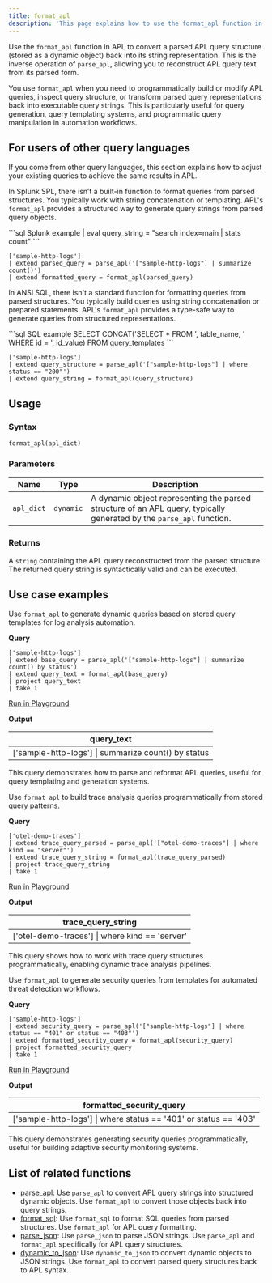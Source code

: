 ```yaml
---
title: format_apl
description: 'This page explains how to use the format_apl function in APL.'
---
```


Use the `format_apl` function in APL to convert a parsed APL query structure (stored as a dynamic object) back into its string representation. This is the inverse operation of `parse_apl`, allowing you to reconstruct APL query text from its parsed form.

You use `format_apl` when you need to programmatically build or modify APL queries, inspect query structure, or transform parsed query representations back into executable query strings. This is particularly useful for query generation, query templating systems, and programmatic query manipulation in automation workflows.

## For users of other query languages

If you come from other query languages, this section explains how to adjust your existing queries to achieve the same results in APL.

<AccordionGroup>
<Accordion title="Splunk SPL users">

In Splunk SPL, there isn’t a built-in function to format queries from parsed structures. You typically work with string concatenation or templating. APL's `format_apl` provides a structured way to generate query strings from parsed query objects.

<CodeGroup>
```sql Splunk example
| eval query_string = "search index=main | stats count"
```

```kusto APL equivalent
['sample-http-logs']
| extend parsed_query = parse_apl('["sample-http-logs"] | summarize count()')
| extend formatted_query = format_apl(parsed_query)
```
</CodeGroup>

</Accordion>
<Accordion title="ANSI SQL users">

In ANSI SQL, there isn't a standard function for formatting queries from parsed structures. You typically build queries using string concatenation or prepared statements. APL's `format_apl` provides a type-safe way to generate queries from structured representations.

<CodeGroup>
```sql SQL example
SELECT CONCAT('SELECT * FROM ', table_name, ' WHERE id = ', id_value)
FROM query_templates
```

```kusto APL equivalent
['sample-http-logs']
| extend query_structure = parse_apl('["sample-http-logs"] | where status == "200"')
| extend query_string = format_apl(query_structure)
```
</CodeGroup>

</Accordion>
</AccordionGroup>

## Usage

### Syntax

```kusto
format_apl(apl_dict)
```

### Parameters

| Name | Type | Description |
| ---- | ---- | ----------- |
| `apl_dict` | `dynamic` | A dynamic object representing the parsed structure of an APL query, typically generated by the `parse_apl` function. |

### Returns

A `string` containing the APL query reconstructed from the parsed structure. The returned query string is syntactically valid and can be executed.

## Use case examples

<Tabs>
<Tab title="Log analysis">

Use `format_apl` to generate dynamic queries based on stored query templates for log analysis automation.

**Query**

```kusto
['sample-http-logs']
| extend base_query = parse_apl('["sample-http-logs"] | summarize count() by status')
| extend query_text = format_apl(base_query)
| project query_text
| take 1
```

[Run in Playground](https://play.axiom.co/axiom-play-qf1k/query?initForm=%7B%22apl%22%3A%22%5B'sample-http-logs'%5D%20%7C%20extend%20base_query%20%3D%20parse_apl('%5B%22sample-http-logs%22%5D%20%7C%20summarize%20count()%20by%20status')%20%7C%20extend%20query_text%20%3D%20format_apl(base_query)%20%7C%20project%20query_text%20%7C%20take%201%22%7D)

**Output**

| query_text                                               |
| -------------------------------------------------------- |
| ['sample-http-logs'] \| summarize count() by status      |

This query demonstrates how to parse and reformat APL queries, useful for query templating and generation systems.

</Tab>
<Tab title="OpenTelemetry traces">

Use `format_apl` to build trace analysis queries programmatically from stored query patterns.

**Query**

```kusto
['otel-demo-traces']
| extend trace_query_parsed = parse_apl('["otel-demo-traces"] | where kind == "server"')
| extend trace_query_string = format_apl(trace_query_parsed)
| project trace_query_string
| take 1
```

[Run in Playground](https://play.axiom.co/axiom-play-qf1k/query?initForm=%7B%22apl%22%3A%22%5B'otel-demo-traces'%5D%20%7C%20extend%20trace_query_parsed%20%3D%20parse_apl('%5B%22otel-demo-traces%22%5D%20%7C%20where%20kind%20%3D%3D%20%22server%22')%20%7C%20extend%20trace_query_string%20%3D%20format_apl(trace_query_parsed)%20%7C%20project%20trace_query_string%20%7C%20take%201%22%7D)

**Output**

| trace_query_string                                      |
| ------------------------------------------------------- |
| ['otel-demo-traces'] \| where kind == 'server'          |

This query shows how to work with trace query structures programmatically, enabling dynamic trace analysis pipelines.

</Tab>
<Tab title="Security logs">

Use `format_apl` to generate security queries from templates for automated threat detection workflows.

**Query**

```kusto
['sample-http-logs']
| extend security_query = parse_apl('["sample-http-logs"] | where status == "401" or status == "403"')
| extend formatted_security_query = format_apl(security_query)
| project formatted_security_query
| take 1
```

[Run in Playground](https://play.axiom.co/axiom-play-qf1k/query?initForm=%7B%22apl%22%3A%22%5B'sample-http-logs'%5D%20%7C%20extend%20security_query%20%3D%20parse_apl('%5B%22sample-http-logs%22%5D%20%7C%20where%20status%20%3D%3D%20%22401%22%20or%20status%20%3D%3D%20%22403%22')%20%7C%20extend%20formatted_security_query%20%3D%20format_apl(security_query)%20%7C%20project%20formatted_security_query%20%7C%20take%201%22%7D)

**Output**

| formatted_security_query                                                 |
| ------------------------------------------------------------------------ |
| ['sample-http-logs'] \| where status == '401' or status == '403'         |

This query demonstrates generating security queries programmatically, useful for building adaptive security monitoring systems.

</Tab>
</Tabs>

## List of related functions

- [parse_apl](/apl/scalar-functions/sql-functions/parse-apl): Use `parse_apl` to convert APL query strings into structured dynamic objects. Use `format_apl` to convert those objects back into query strings.
- [format_sql](/apl/scalar-functions/sql-functions#format-sql): Use `format_sql` to format SQL queries from parsed structures. Use `format_apl` for APL query formatting.
- [parse_json](/apl/scalar-functions/string-functions#parse-json): Use `parse_json` to parse JSON strings. Use `parse_apl` and `format_apl` specifically for APL query structures.
- [dynamic_to_json](/apl/scalar-functions/conversion-functions#dynamic-to-json): Use `dynamic_to_json` to convert dynamic objects to JSON strings. Use `format_apl` to convert parsed query structures back to APL syntax.


